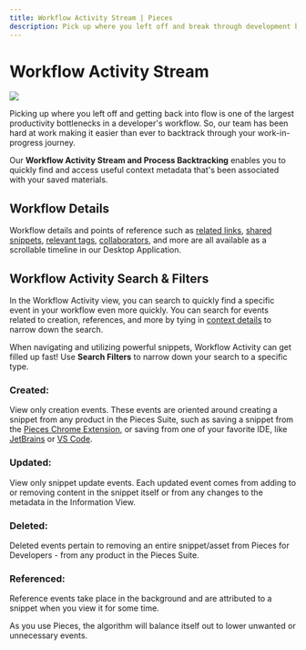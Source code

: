 ```yaml
---
title: Workflow Activity Stream | Pieces
description: Pick up where you left off and break through development bottlenecks faster with Workflow Activity Stream.
---
```



<link rel="canonical" href="https://docs.pieces.app/features/workflow-activity" />

# Workflow Activity Stream

<Image src="https://storage.googleapis.com/pieces_static_resources/pfd_wiki/WORKFLOW_ACTIVITY.gif" />

Picking up where you left off and getting back into flow is one of the largest productivity bottlenecks in a developer's workflow. So, our team has been hard at work making it easier than ever to backtrack through your work-in-progress journey.

Our **Workflow Activity Stream and Process Backtracking** enables you to quickly find and access useful context metadata that's been associated with your saved materials.

## Workflow Details
Workflow details and points of reference such as <a target="_blank" href="/learn/features/auto-enrichment">related links</a>, <a target="_blank" href="/features/one-click-snippet-sharing">shared snippets</a>, <a target="_blank" href="/features/auto-enrichment#tags">relevant tags</a>, <a target="_blank" href="/features/auto-enrichment#related-people">collaborators</a>, and more are all available as a scrollable timeline in our Desktop Application.

## Workflow Activity Search & Filters
In the Workflow Activity view, you can search to quickly find a specific event in your workflow even more quickly. You can search for events related to creation, references, and more by tying in <a target="_blank" href={pieces_app.links.internal.context_awareness_engine.origin_details}>context details</a> to narrow down the search.

When navigating and utilizing powerful snippets, Workflow Activity can get filled up fast! Use **Search Filters** to narrow down your search to a specific type.

### Created:
View only creation events. These events are oriented around creating a snippet from any product in the Pieces Suite, such as saving a snippet from the <a target="_blank" href={pieces_app.links.extensions.chrome}>Pieces Chrome Extension</a>, or saving from one of your favorite IDE, like <a target="_blank" href={pieces_app.links.extensions.jetbrains}>JetBrains</a> or <a target="_blank" href={pieces_app.links.extensions.vscode}>VS Code</a>.

### Updated:
View only snippet update events. Each updated event comes from adding to or removing content in the snippet itself or from any changes to the metadata in the Information View.

### Deleted:
Deleted events pertain to removing an entire snippet/asset from Pieces for Developers - from any product in the Pieces Suite.

### Referenced:
Reference events take place in the background and are attributed to a snippet when you view it for some time.

As you use Pieces, the algorithm will balance itself out to lower unwanted or unnecessary events.
